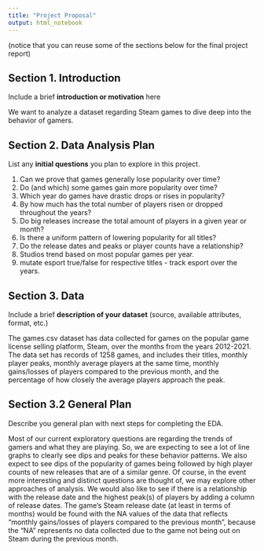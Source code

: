 ```yaml
---
title: "Project Proposal"
output: html_notebook
---
```


(notice that you can reuse some of the sections below for the final project report)

## Section 1. Introduction

Include a brief **introduction or motivation** here

We want to analyze a dataset regarding Steam games to dive deep into the behavior of gamers.

## Section 2. Data Analysis Plan

List any **initial questions** you plan to explore in this project. 

1. Can we prove that games generally lose popularity over time?
2. Do (and which) some games gain more popularity over time?
3. Which year do games have drastic drops or rises in popularity?
4. By how much has the total number of players risen or dropped throughout the years?
5. Do big releases increase the total amount of players in a given year or month?
6. Is there a uniform pattern of lowering popularity for all titles?
7. Do the release dates and peaks or player counts have a relationship?
8. Studios trend based on most popular games per year.
9. mutate esport true/false for respective titles - track esport over the years.

## Section 3. Data

Include a brief **description of your dataset** (source, available attributes, format, etc.)

The games.csv dataset has data collected for games on the popular game license selling platform, Steam, over the months from the years 2012-2021. The data set has records of 1258 games, and includes their titles, monthly player peaks, monthly average players at the same time, monthly gains/losses of players compared to the previous month, and the percentage of how closely the average players approach the peak.



## Section 3.2 General Plan

Describe you general plan with next steps for completing the EDA.

Most of our current exploratory questions are regarding the trends of gamers and what they are playing. So, we are expecting to see a lot of line graphs to clearly see dips and peaks for these behavior patterns. We also expect to see dips of the popularity of games being followed by high player counts of new releases that are of a similar genre. Of course, in the event more interesting and distinct questions are thought of, we may explore other approaches of analysis. We would also like to see if there is a relationship with the release date and the highest peak(s) of players by adding a column of release dates. The game's Steam release date (at least in terms of months) would be found with the NA values of the data that reflects "monthly gains/losses of players compared to the previous month", because the "NA" represents no data collected due to the game not being out on Steam during the previous month.